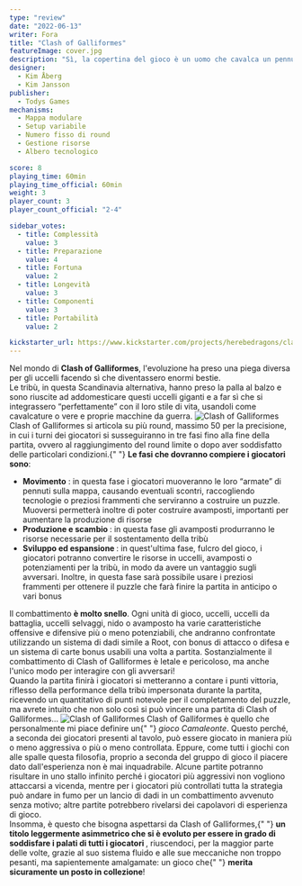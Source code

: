 ```yaml
---
type: "review"
date: "2022-06-13"
writer: Fora
title: "Clash of Galliformes"
featureImage: cover.jpg
description: "Sì, la copertina del gioco è un uomo che cavalca un pennuto, problemi?"
designer:
  - Kim Åberg
  - Kim Jansson
publisher:
  - Todys Games
mechanisms:
  - Mappa modulare
  - Setup variabile
  - Numero fisso di round
  - Gestione risorse
  - Albero tecnologico

score: 8
playing_time: 60min
playing_time_official: 60min
weight: 3
player_count: 3
player_count_official: "2-4"

sidebar_votes:
  - title: Complessità
    value: 3
  - title: Preparazione
    value: 4
  - title: Fortuna
    value: 2
  - title: Longevità
    value: 3
  - title: Componenti
    value: 3
  - title: Portabilità
    value: 2

kickstarter_url: https://www.kickstarter.com/projects/herebedragons/clash-of-galliformes
---
```


<Setting>
  Nel mondo di <strong>Clash of Galliformes</strong>, l'evoluzione ha preso una
  piega diversa per gli uccelli facendo sì che diventassero enormi bestie.
  <br />
  Le tribù, in questa Scandinavia alternativa, hanno preso la palla al balzo e
  sono riuscite ad addomesticare questi uccelli giganti e a far sì che si
  integrassero “perfettamente” con il loro stile di vita, usandoli come
  cavalcature o vere e proprie macchine da guerra.
</Setting>

<img src="./game1.png" alt="Clash of Galliformes" />

<Rules>
  Clash of Galliformes si articola su più round, massimo 50 per la precisione,
  in cui i turni dei giocatori si susseguiranno in tre fasi fino alla fine della
  partita, ovvero al raggiungimento del round limite o dopo aver soddisfatto
  delle particolari condizioni.{" "}
  <strong>Le fasi che dovranno compiere i giocatori sono</strong>:
  <ul>
    <li>
      <strong>Movimento</strong> : in questa fase i giocatori muoveranno le loro
      “armate” di pennuti sulla mappa, causando eventuali scontri, raccogliendo
      tecnologie o preziosi frammenti che serviranno a costruire un puzzle.
      Muoversi permetterà inoltre di poter costruire avamposti, importanti per
      aumentare la produzione di risorse
    </li>
    <li>
      <strong> Produzione e scambio </strong> : in questa fase gli avamposti
      produrranno le risorse necessarie per il sostentamento della tribù
    </li>
    <li>
      <strong>Sviluppo ed espansione </strong>: in quest'ultima fase, fulcro del
      gioco, i giocatori potranno convertire le risorse in uccelli, avamposti o
      potenziamenti per la tribù, in modo da avere un vantaggio sugli avversari.
      Inoltre, in questa fase sarà possibile usare i preziosi frammenti per
      ottenere il puzzle che farà finire la partita in anticipo o vari bonus
    </li>
  </ul>
  Il combattimento <strong>è molto snello</strong>. Ogni unità di gioco, uccelli,
  uccelli da battaglia, uccelli selvaggi, nido o avamposto ha varie caratteristiche
  offensive e difensive più o meno potenziabili, che andranno confrontate utilizzando
  un sistema di dadi simile a <Link to="/reviews/root/">Root</Link>, con bonus di
  attacco o difesa e un sistema di carte bonus usabili una volta a partita. Sostanzialmente
  il combattimento di Clash of Galliformes è letale e pericoloso, ma anche l'unico
  modo per interagire con gli avversari!
  <br />
  Quando la partita finirà i giocatori si metteranno a contare i punti vittoria,
  riflesso della performance della tribù impersonata durante la partita, ricevendo
  un quantitativo di punti notevole per il completamento del puzzle, ma avrete intuito
  che non solo così si può vincere una partita di Clash of Galliformes…
</Rules>

<img src="./game2.png" alt="Clash of Galliformes" />

<Feedback>
  Clash of Galliformes è quello che personalmente mi piace definire un{" "}
  <em>gioco Camaleonte</em>. Questo perché, a seconda dei giocatori presenti al
  tavolo, può essere giocato in maniera più o meno aggressiva o più o meno
  controllata. Eppure, come tutti i giochi con alle spalle questa filosofia,
  proprio a seconda del gruppo di gioco il piacere dato dall'esperienza non è
  mai inquadrabile. Alcune partite potranno risultare in uno stallo infinito
  perché i giocatori più aggressivi non vogliono attaccarsi a vicenda, mentre
  per i giocatori più controllati tutta la strategia può andare in fumo per un
  lancio di dadi in un combattimento avvenuto senza motivo; altre partite
  potrebbero rivelarsi dei capolavori di esperienza di gioco.
  <br />
  Insomma, è questo che bisogna aspettarsi da Clash of Galliformes,{" "}
  <strong>
    un titolo leggermente asimmetrico che si è evoluto per essere in grado di
    soddisfare i palati di tutti i giocatori
  </strong>
  , riuscendoci, per la maggior parte delle volte, grazie al suo sistema fluido e
  alle sue meccaniche non troppo pesanti, ma sapientemente amalgamate: un gioco che{" "}
  <strong>merita sicuramente un posto in collezione</strong>!
</Feedback>

<Instagram id="CevecPsjfot" />
